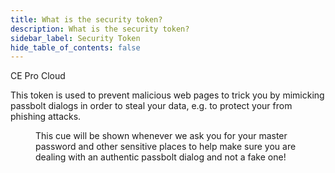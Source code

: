 ```yaml
---
title: What is the security token?
description: What is the security token?
sidebar_label: Security Token
hide_table_of_contents: false
---
```


<div style={{display: "flex", gap: "1rem"}}>
  <Chips link="https://www.passbolt.com/ce/docker" isUnderMainTitle={true}>CE</Chips>
  <Chips link="https://www.passbolt.com/pricing/pro" isUnderMainTitle={true}>Pro</Chips>
  <Chips link="https://www.passbolt.com/pricing/cloud" isUnderMainTitle={true}>Cloud</Chips>
</div>

This token is used to prevent malicious web pages to trick you by mimicking passbolt dialogs in order to steal your data, e.g. to protect your from phishing attacks.

<Figure src="img/screenshots/LU_security_token.png" alt="example of security token"
        caption="fig. example of security token" size={{width: 340}}/>

This cue will be shown whenever we ask you for your master password and other sensitive places to help make sure you are dealing with an authentic passbolt dialog and not a fake one!
